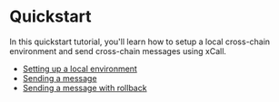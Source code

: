 # Quickstart

In this quickstart tutorial, you'll learn how to setup a local cross-chain environment and send cross-chain messages using xCall.

* [Setting up a local environment](/quickstart/setting-up-a-local-environment)
* [Sending a message](/quickstart/sending-a-message)
* [Sending a message with rollback](/quickstart/sending-a-message-with-rollback)
